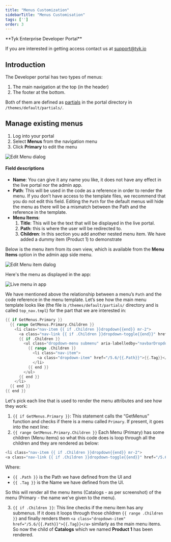 ```yaml
---
title: "Menus Customization"
sidebarTitle: "Menus Customisation"
tags: ['']
order: 3
---
```



<Note>
**Tyk Enterprise Developer Portal**

If you are interested in getting access contact us at [support@tyk.io](<mailto:support@tyk.io?subject=Tyk Enterprise Portal Beta>)
</Note>


## Introduction

The Developer portal has two types of menus:
1. The main navigation at the top (in the header)
2. The footer at the bottom.

Both of them are defined as [partials](/5.6/tyk-stack/tyk-developer-portal/enterprise-developer-portal/customise-enterprise-portal/full-customisation/file-structure-concepts) in the portal directory in `/themes/default/partials/`.

## Manage existing menus

1. Log into your portal
2. Select **Menus** from the navigation menu
3. Click **Primary** to edit the menu

<img src="/img/dashboard/portal-management/enterprise-portal/edit-menu.png" alt="Edit Menu dialog" />

#### Field descriptions

- **Name**: You can give it any name you like, it does not have any effect in the live portal nor the admin app.
- **Path**: This will be used in the code as a reference in order to render the menu. If you don’t have access to the template files, we recommend that you do not edit this field. Editing the `Path` for the default menus will hide the menu as there will be a mismatch between the Path and the reference in the template.
- **Menu Items**:
  1. **Title**: This will be the text that will be displayed in the live portal.
  2. **Path**: this is where the user will be redirected to.
  3. **Children**: In this section you add another nested menu item. We have added a dummy item (Product 1) to demonstrate

Below is the menu item from its own view, which is available from the **Menu Items** option in the admin app side menu.

<img src="/img/dashboard/portal-management/enterprise-portal/edit-menu-item.png" alt="Edit Menu item dialog" />

Here's the menu as displayed in the app:

<img src="/img/dashboard/portal-management/enterprise-portal/portal-menu-live.png" alt="Live menu in app" />

We have mentioned above the relationship between a menu’s `Path` and the code reference in the menu template. Let’s see how the main menu template looks like (the file is `/themes/default/partials/` directory and is called `top_nav.tmpl`) for the part that we are interested in:

```go
{{ if GetMenus.Primary }}
  {{ range GetMenus.Primary.Children }}
    <li class="nav-item {{ if .Children }}dropdown{{end}} mr-2">
      <a class="nav-link {{ if .Children }}dropdown-toggle{{end}}" href="/5.6/{{.Path}}" {{ if .Children }}data-toggle="dropdown" aria-haspopup=”true" aria-expanded="false"{{end}}>{{.Tag}}</a>
      {{ if .Children }}
        <ul class="dropdown-menu submenu" aria-labelledby="navbarDropdownMenuLink">
          {{ range .Children }}
            <li class="nav-item">
              <a class="dropdown-item" href="/5.6/{{.Path}}">{{.Tag}}</a>
            </li>
          {{ end }}
        </ul>
      {{ end }}
    </li>
  {{ end }}
{{ end }}
```
Let's pick each line that is used to render the menu attributes and see how they work:

1. `{{ if GetMenus.Primary }}`: This statement calls the “GetMenus” function and checks if there is a menu called `Primary`. If present, it goes into the next line:
2. `{{ range GetMenus.Primary.Children }}` Each Menu (Primary) has some children (Menu items) so what this code does is loop through all the children and they are rendered as below:

```go
<li class="nav-item {{ if .Children }}dropdown{{end}} mr-2">
<a class="nav-link {{ if .Children }}dropdown-toggle{{end}}" href="/5.6/{{.Path}}" {{ if .Children }}data-toggle="dropdown" aria-haspopup=”true" aria-expanded="false"{{end}}>{{.Tag}}</a>
```
Where:

- `{{ .Path }}` is the Path we have defined from the UI and
- `{{ .Tag }}` is the Name we have defined from the UI.

So this will render all the menu items (Catalogs - as per screenshot) of the menu (Primary - the name we’ve given to the menu).

3. `{{ if .Children }}`: This line checks if the menu item has any submenus. If it does it loops through those children `{{ range .Children }}` and finally renders them `<a class="dropdown-item" href="/5.6/{{.Path}}">{{.Tag}}</a>` similarly as the main menu items.
So now the child of **Catalogs** which we named **Product 1** has been rendered.
